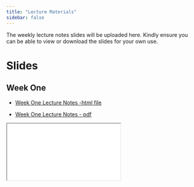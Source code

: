 ```yaml
---
title: "Lecture Materials"
sidebar: false
---
```


:::{.callout-important}
The weekly lecture notes slides will be uploaded here. Kindly ensure you can be able to view or download the slides for your own use. 
:::

# Slides 

## Week One

- [Week One Lecture Notes -html file](/slides/Lecture_One.html)

- [Week One Lecture Notes - pdf](/pdf/lec_one.pdf)

<div>

```{=html}
<iframe class="slide-deck" src="/slides/Lecture_One.html"></iframe>
```


</div>
